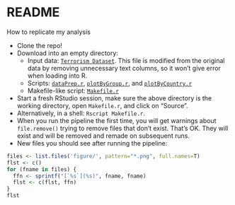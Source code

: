 README
========================================================


How to replicate my analysis

  * Clone the repo!
  * Download into an empty directory:
    - Input data: [`Terrorism Dataset`](data/clean_globalterrorismdb_1012dist.tsv). This file is modified from the original data by removing unnecessary text columns, so it won't give error when loading into R.
    - Scripts: [`dataPrep.r`](dataPrep.r), [`plotByGroup.r`](plotByGroup.r), and [`plotByCountry.r`](plotByCountry.r)
    - Makefile-like script: [`Makefile.r`](Makefile.r)
  * Start a fresh RStudio session, make sure the above directory is the working directory, open `Makefile.r`, and click on "Source".
  * Alternatively, in a shell: `Rscript Makefile.r`.
  * When you run the pipeline the first time, you will get warnings about `file.remove()` trying to remove files that don't exist. That's OK. They will exist and will be removed and remade on subsequent runs.
  * New files you should see after running the pipeline:
  
```r
files <- list.files('figure/', pattern="*.png", full.names=T)
flst <- c()
for (fname in files) {
  ffn <- sprintf("[`%s`](%s)", fname, fname)
  flst <- c(flst, ffn)
}
flst
```
  